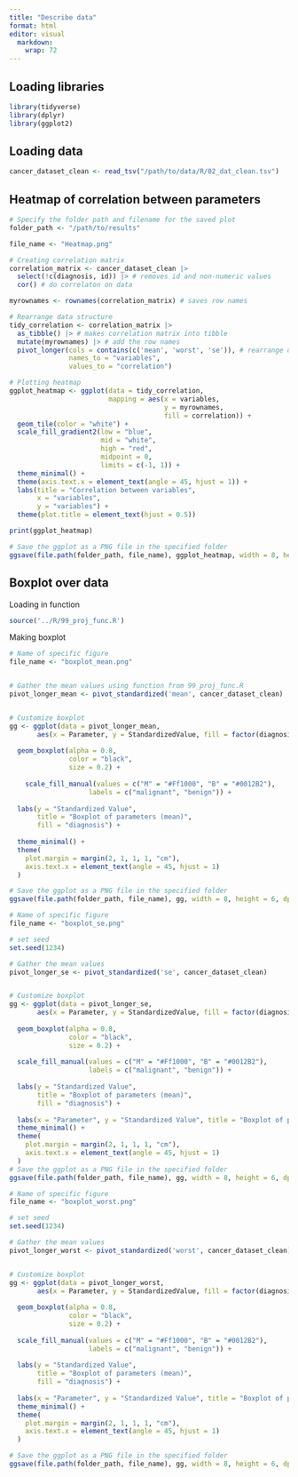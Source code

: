 ```yaml
---
title: "Describe data"
format: html
editor: visual
  markdown: 
    wrap: 72
---
```


## Loading libraries

```r
library(tidyverse)
library(dplyr)
library(ggplot2)
```

## Loading data

```r
cancer_dataset_clean <- read_tsv("/path/to/data/R/02_dat_clean.tsv")

```

## Heatmap of correlation between parameters

```r
# Specify the folder path and filename for the saved plot
folder_path <- "/path/to/results"
```

```r
file_name <- "Heatmap.png"

# Creating correlation matrix
correlation_matrix <- cancer_dataset_clean |> 
  select(!c(diagnosis, id)) |> # removes id and non-numeric values
  cor() # do correlaton on data

myrownames <- rownames(correlation_matrix) # saves row names

# Rearrange data structure
tidy_correlation <- correlation_matrix |>
  as_tibble() |> # makes correlation matrix into tibble
  mutate(myrownames) |> # add the row names
  pivot_longer(cols = contains(c('mean', 'worst', 'se')), # rearrange data
               names_to = "variables",
               values_to = "correlation")

# Plotting heatmap
ggplot_heatmap <- ggplot(data = tidy_correlation,
                         mapping = aes(x = variables,
                                       y = myrownames,
                                       fill = correlation)) +
  geom_tile(color = "white") +
  scale_fill_gradient2(low = "blue", 
                       mid = "white", 
                       high = "red", 
                       midpoint = 0, 
                       limits = c(-1, 1)) +
  theme_minimal() + 
  theme(axis.text.x = element_text(angle = 45, hjust = 1)) +
  labs(title = "Correlation between variables",
       x = "variables",
       y = "variables") +
  theme(plot.title = element_text(hjust = 0.5))

print(ggplot_heatmap)

# Save the ggplot as a PNG file in the specified folder
ggsave(file.path(folder_path, file_name), ggplot_heatmap, width = 8, height = 6, dpi = 300)
```

## Boxplot over data

Loading in function

```r
source('../R/99_proj_func.R')
```

Making boxplot

```r
# Name of specific figure
file_name <- "boxplot_mean.png"


# Gather the mean values using function from 99_proj_func.R
pivot_longer_mean <- pivot_standardized('mean', cancer_dataset_clean)


# Customize boxplot
gg <- ggplot(data = pivot_longer_mean, 
       aes(x = Parameter, y = StandardizedValue, fill = factor(diagnosis))) +
  
  geom_boxplot(alpha = 0.8, 
               color = "black", 
               size = 0.2) +
  
    scale_fill_manual(values = c("M" = "#Ff1000", "B" = "#0012B2"),
                    labels = c("malignant", "benign")) + 
  
  labs(y = "Standardized Value", 
       title = "Boxplot of parameters (mean)",
       fill = "diagnosis") +
  
  theme_minimal() +
  theme(
    plot.margin = margin(2, 1, 1, 1, "cm"),
    axis.text.x = element_text(angle = 45, hjust = 1)
  )

# Save the ggplot as a PNG file in the specified folder
ggsave(file.path(folder_path, file_name), gg, width = 8, height = 6, dpi = 300)

```

```r
# Name of specific figure
file_name <- "boxplot_se.png"

# set seed
set.seed(1234)

# Gather the mean values
pivot_longer_se <- pivot_standardized('se', cancer_dataset_clean)


# Customize boxplot
gg <- ggplot(data = pivot_longer_se, 
       aes(x = Parameter, y = StandardizedValue, fill = factor(diagnosis))) +
  
  geom_boxplot(alpha = 0.8, 
               color = "black", 
               size = 0.2) +
  
  scale_fill_manual(values = c("M" = "#Ff1000", "B" = "#0012B2"),
                    labels = c("malignant", "benign")) + 
  
  labs(y = "Standardized Value", 
       title = "Boxplot of parameters (mean)",
       fill = "diagnosis") +
  
  labs(x = "Parameter", y = "Standardized Value", title = "Boxplot of parameters (se)") +
  theme_minimal() +
  theme(
    plot.margin = margin(2, 1, 1, 1, "cm"),
    axis.text.x = element_text(angle = 45, hjust = 1)
  )
# Save the ggplot as a PNG file in the specified folder
ggsave(file.path(folder_path, file_name), gg, width = 8, height = 6, dpi = 300)


```

```r
# Name of specific figure
file_name <- "boxplot_worst.png"

# set seed
set.seed(1234)

# Gather the mean values
pivot_longer_worst <- pivot_standardized('worst', cancer_dataset_clean)


# Customize boxplot
gg <- ggplot(data = pivot_longer_worst, 
       aes(x = Parameter, y = StandardizedValue, fill = factor(diagnosis))) +
  
  geom_boxplot(alpha = 0.8, 
               color = "black", 
               size = 0.2) +
  
  scale_fill_manual(values = c("M" = "#Ff1000", "B" = "#0012B2"),
                    labels = c("malignant", "benign")) + 
  
  labs(y = "Standardized Value", 
       title = "Boxplot of parameters (mean)",
       fill = "diagnosis") +
  
  labs(x = "Parameter", y = "Standardized Value", title = "Boxplot of parameters (worst)") +
  theme_minimal() +
  theme(
    plot.margin = margin(2, 1, 1, 1, "cm"),
    axis.text.x = element_text(angle = 45, hjust = 1)
  )

# Save the ggplot as a PNG file in the specified folder
ggsave(file.path(folder_path, file_name), gg, width = 8, height = 6, dpi = 300)



```
